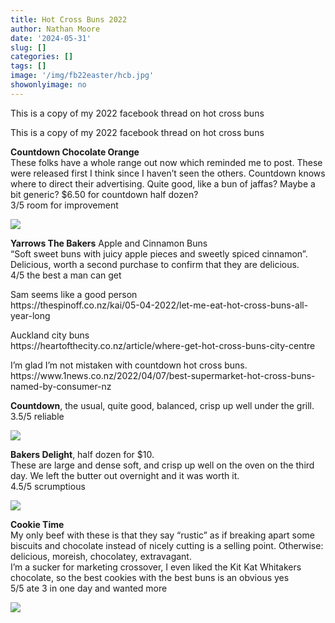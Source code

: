 ```yaml
---
title: Hot Cross Buns 2022
author: Nathan Moore
date: '2024-05-31'
slug: []
categories: []
tags: []
image: '/img/fb22easter/hcb.jpg'
showonlyimage: no
---
```


This is a copy of my 2022 facebook thread on hot cross buns  

<!--more-->

This is a copy of my 2022 facebook thread on hot cross buns   

**Countdown Chocolate Orange**       
These folks have a whole range out now which reminded me to post. These were released first I think since I haven't seen the others. Countdown knows where to direct their advertising. Quite good, like a bun of jaffas? Maybe a bit generic? $6.50 for countdown half dozen?       
3/5 room for improvement

![](/img/fb22easter/countdown-choc.jpg)

**Yarrows The Bakers**
Apple and Cinnamon Buns      
"Soft sweet buns with juicy apple pieces and sweetly spiced cinnamon". Delicious, worth a second purchase to confirm that they are delicious.         
4/5 the best a man can get

Sam seems like a good person        
https://thespinoff.co.nz/kai/05-04-2022/let-me-eat-hot-cross-buns-all-year-long

Auckland city buns          
https://heartofthecity.co.nz/article/where-get-hot-cross-buns-city-centre

I'm glad I'm not mistaken with countdown hot cross buns.            
https://www.1news.co.nz/2022/04/07/best-supermarket-hot-cross-buns-named-by-consumer-nz

**Countdown**, the usual, quite good, balanced, crisp up well under the grill.        
3.5/5 reliable         

![](/img/fb22easter/countdown-trad.jpg)

**Bakers Delight**, half dozen for $10.         
These are large and dense soft, and crisp up well on the oven on the third day. We left the butter out overnight and it was worth it.       
4.5/5 scrumptious         

![](/img/fb22easter/bakersdelight.jpg)

**Cookie Time**        
My only beef with these is that they say "rustic" as if breaking apart some biscuits and chocolate instead of nicely cutting is a selling point. Otherwise: delicious, moreish, chocolatey, extravagant.            
I'm a sucker for marketing crossover, I even liked the Kit Kat Whitakers chocolate, so the best cookies with the best buns is an obvious yes          
5/5 ate 3 in one day and wanted more

![](/img/fb22easter/cookietime.jpg)

